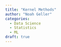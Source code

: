 ```yaml
---
title: "Kernel Methods"
author: "Noah Geller"
categories:
  - Data Science 
  - Statistics 
  - ML
draft: true
---
```





